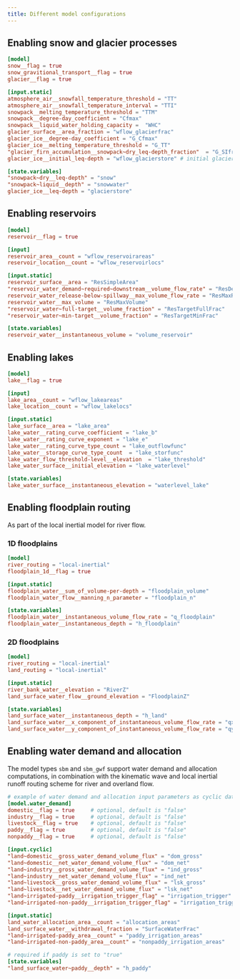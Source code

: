 ```yaml
---
title: Different model configurations
---
```


## Enabling snow and glacier processes

```toml
[model]
snow__flag = true
snow_gravitional_transport__flag = true
glacier__flag = true

[input.static]
atmosphere_air__snowfall_temperature_threshold = "TT"
atmosphere_air__snowfall_temperature_interval = "TTI"
snowpack__melting_temperature_threshold = "TTM"
snowpack__degree-day_coefficient = "Cfmax"
snowpack__liquid_water_holding_capacity =  "WHC"
glacier_surface__area_fraction = "wflow_glacierfrac"
glacier_ice__degree-day_coefficient = "G_Cfmax"
glacier_ice__melting_temperature_threshold = "G_TT"
"glacier_firn_accumulation__snowpack~dry_leq-depth_fraction"  = "G_SIfrac"
glacier_ice__initial_leq-depth = "wflow_glacierstore" # initial glacier liquid-water equivalent depth

[state.variables]
"snowpack~dry__leq-depth" = "snow"
"snowpack~liquid__depth" = "snowwater"
glacier_ice__leq-depth = "glacierstore"
```

## Enabling reservoirs

```toml
[model]
reservoir__flag = true

[input]
reservoir_area__count = "wflow_reservoirareas"
reservoir_location__count = "wflow_reservoirlocs"

[input.static]
reservoir_surface__area = "ResSimpleArea"
"reservoir_water_demand~required~downstream__volume_flow_rate" = "ResDemand"
reservoir_water_release-below-spillway__max_volume_flow_rate = "ResMaxRelease"
reservoir_water__max_volume = "ResMaxVolume"
"reservoir_water~full-target__volume_fraction" = "ResTargetFullFrac"
"reservoir_water~min-target__volume_fraction" = "ResTargetMinFrac"

[state.variables]
reservoir_water__instantaneous_volume = "volume_reservoir"
```

## Enabling lakes

```toml
[model]
lake__flag = true

[input]
lake_area__count = "wflow_lakeareas"
lake_location__count = "wflow_lakelocs"

[input.static]
lake_surface__area = "lake_area"
lake_water__rating_curve_coefficient = "lake_b"
lake_water__rating_curve_exponent = "lake_e"
lake_water__rating_curve_type_count = "lake_outflowfunc"
lake_water__storage_curve_type_count  = "lake_storfunc"
lake_water_flow_threshold-level__elevation  = "lake_threshold"
lake_water_surface__initial_elevation = "lake_waterlevel"

[state.variables]
lake_water_surface__instantaneous_elevation = "waterlevel_lake"
```

## Enabling floodplain routing
As part of the local inertial model for river flow.

### 1D floodplains

```toml
[model]
river_routing = "local-inertial"
floodplain_1d__flag = true

[input.static]
floodplain_water__sum_of_volume-per-depth = "floodplain_volume"
floodplain_water_flow__manning_n_parameter = "floodplain_n"

[state.variables]
floodplain_water__instantaneous_volume_flow_rate = "q_floodplain"
floodplain_water__instantaneous_depth = "h_floodplain"
```

### 2D floodplains

```toml
[model]
river_routing = "local-inertial"
land_routing = "local-inertial"

[input.static]
river_bank_water__elevation = "RiverZ"
land_surface_water_flow__ground_elevation = "FloodplainZ"

[state.variables]
land_surface_water__instantaneous_depth = "h_land"
land_surface_water__x_component_of_instantaneous_volume_flow_rate = "qx_land"
land_surface_water__y_component_of_instantaneous_volume_flow_rate = "qy_land"

```

## Enabling water demand and allocation
The model types `sbm` and `sbm_gwf` support water demand and allocation computations, in
combination with the kinematic wave and local inertial runoff routing scheme for river and
overland flow.

```toml
# example of water demand and allocation input parameters as cyclic data
[model.water_demand]
domestic__flag = true     # optional, default is "false"
industry__flag = true     # optional, default is "false"
livestock__flag = true    # optional, default is "false"
paddy__flag = true        # optional, default is "false"
nonpaddy__flag = true     # optional, default is "false"

[input.cyclic]
"land~domestic__gross_water_demand_volume_flux" = "dom_gross"
"land~domestic__net_water_demand_volume_flux" = "dom_net"
"land~industry__gross_water_demand_volume_flux" = "ind_gross"
"land~industry__net_water_demand_volume_flux" = "ind_net"
"land~livestock__gross_water_demand_volume_flux" = "lsk_gross"
"land~livestock__net_water_demand_volume_flux" = "lsk_net"
"land~irrigated-paddy__irrigation_trigger_flag" = "irrigation_trigger"
"land~irrigated-non-paddy__irrigation_trigger_flag" = "irrigation_trigger"

[input.static]
land_water_allocation_area__count = "allocation_areas"
land_surface_water__withdrawal_fraction = "SurfaceWaterFrac"
"land~irrigated-paddy_area__count" = "paddy_irrigation_areas"
"land~irrigated-non-paddy_area__count" = "nonpaddy_irrigation_areas"

# required if paddy is set to "true"
[state.variables]
"land_surface_water~paddy__depth" = "h_paddy"
```